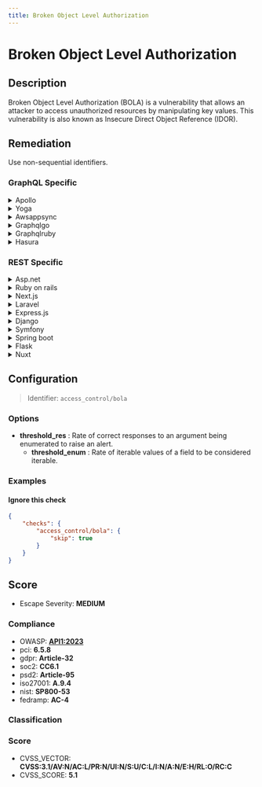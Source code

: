 ```yaml
---
title: Broken Object Level Authorization
---
```


# Broken Object Level Authorization

## Description

Broken Object Level Authorization (BOLA) is a vulnerability that allows an attacker to access unauthorized resources by manipulating key values.
This vulnerability is also known as Insecure Direct Object Reference (IDOR).


## Remediation

Use non-sequential identifiers.



### GraphQL Specific

<details>
    <summary>Apollo</summary>

Use Apollo Server's context to pass the user's session and validate permissions in your resolvers.

</details>

<details>
    <summary>Yoga</summary>

In GraphQL Yoga, implement authorization logic in your resolvers to protect data access.

</details>

<details>
    <summary>Awsappsync</summary>

Utilize AWS AppSync's built-in authorization mechanisms to control access at the resolver level.

</details>

<details>
    <summary>Graphqlgo</summary>

In GraphQL-go, validate the user's permissions within the resolver functions before accessing the data.

</details>

<details>
    <summary>Graphqlruby</summary>

Use GraphQL-Ruby's authorization framework to define access policies for your resources.

</details>

<details>
    <summary>Hasura</summary>

Configure Hasura's permission rules to restrict access to data based on user roles and session variables.

</details>


### REST Specific

<details>
    <summary>Asp.net</summary>

Implement user-specific checks to ensure that the logged-in user has the appropriate permissions to access or modify the requested resource.

</details>

<details>
    <summary>Ruby on rails</summary>

Use the Pundit or CanCanCan gem for authorization to ensure that users can only access objects they are allowed to.

</details>

<details>
    <summary>Next.js</summary>

Verify the user's permissions in API routes before returning sensitive data or allowing modifications.

</details>

<details>
    <summary>Laravel</summary>

Utilize Laravel's authorization policies to check if a user can view or edit a given resource.

</details>

<details>
    <summary>Express.js</summary>

Use middleware to validate the user's permissions before processing a request.

</details>

<details>
    <summary>Django</summary>

Leverage Django's permission classes in your views to protect object access.

</details>

<details>
    <summary>Symfony</summary>

Implement access control in your controllers using Symfony's security component.

</details>

<details>
    <summary>Spring boot</summary>

Use Spring Security's method security annotations to secure object access.

</details>

<details>
    <summary>Flask</summary>

In Flask, use decorators to check user permissions before accessing an object.

</details>

<details>
    <summary>Nuxt</summary>

Ensure that your Nuxt server-side methods or middleware validate user permissions before serving content.

</details>

## Configuration

> Identifier: `access_control/bola`

### Options

- **threshold_res** : Rate of correct responses to an argument being enumerated to raise an alert.
  - **threshold_enum** : Rate of iterable values of a field to be considered iterable.
  



### Examples



#### Ignore this check

```json
{
    "checks": {
        "access_control/bola": {
            "skip": true
        }
    }
}
```




## Score

- Escape Severity: **<span className="medium-severity">MEDIUM</span>**

### Compliance

- OWASP: **[API1:2023](https://github.com/OWASP/API-Security/blob/master/editions/2023/en/0xa1-broken-object-level-authorization.md)**
- pci: **6.5.8**
- gdpr: **Article-32**
- soc2: **CC6.1**
- psd2: **Article-95**
- iso27001: **A.9.4**
- nist: **SP800-53**
- fedramp: **AC-4**

### Classification






### Score

- CVSS_VECTOR: **CVSS:3.1/AV:N/AC:L/PR:N/UI:N/S:U/C:L/I:N/A:N/E:H/RL:O/RC:C**
- CVSS_SCORE: **5.1**

